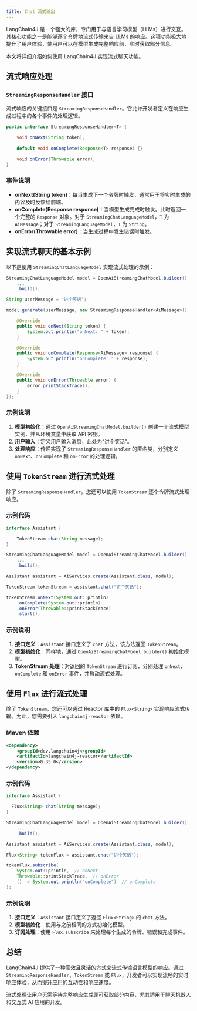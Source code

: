 ```yaml
---
title: Chat 流式输出
---
```



LangChain4J 是一个强大的库，专门用于与语言学习模型（LLMs）进行交互。其核心功能之一是能够逐个令牌地流式传输来自 LLMs 的响应。这项功能极大地提升了用户体验，使用户可以在模型生成完整响应前，实时获取部分信息。

本文将详细介绍如何使用 LangChain4J 实现流式聊天功能。

## 流式响应处理
### `StreamingResponseHandler` 接口
流式响应的关键接口是 `StreamingResponseHandler`。它允许开发者定义在响应生成过程中的各个事件的处理逻辑。

```java
public interface StreamingResponseHandler<T> {

    void onNext(String token);
 
    default void onComplete(Response<T> response) {}

    void onError(Throwable error);
}
```

### 事件说明

+ **onNext(String token)**：每当生成下一个令牌时触发，通常用于将实时生成的内容及时反馈给前端。
+ **onComplete(Response response)**：当模型生成完成时触发。此时返回一个完整的 `Response` 对象。对于 `StreamingChatLanguageModel`，`T` 为 `AiMessage`；对于 `StreamingLanguageModel`，`T` 为 `String`。
+ **onError(Throwable error)**：当生成过程中发生错误时触发。

## 实现流式聊天的基本示例
以下是使用 `StreamingChatLanguageModel` 实现流式处理的示例：

```java
StreamingChatLanguageModel model = OpenAiStreamingChatModel.builder()
    ...
    .build();

String userMessage = "讲个笑话";

model.generate(userMessage, new StreamingResponseHandler<AiMessage>() {

    @Override
    public void onNext(String token) {
        System.out.println("onNext: " + token);
    }

    @Override
    public void onComplete(Response<AiMessage> response) {
        System.out.println("onComplete: " + response);
    }

    @Override
    public void onError(Throwable error) {
        error.printStackTrace();
    }
});
```

### 示例说明
1. **模型初始化**：通过 `OpenAiStreamingChatModel.builder()` 创建一个流式模型实例，并从环境变量中获取 API 密钥。
2. **用户输入**：定义用户输入消息，此处为“讲个笑话”。
3. **处理响应**：传递实现了 `StreamingResponseHandler` 的匿名类，分别定义 `onNext`、`onComplete` 和 `onError` 的处理逻辑。

## 使用 `TokenStream` 进行流式处理
除了 `StreamingResponseHandler`，您还可以使用 `TokenStream` 逐个令牌流式处理响应。

### 示例代码
```java
interface Assistant {

    TokenStream chat(String message);
}

StreamingChatLanguageModel model = OpenAiStreamingChatModel.builder()
    ...
    .build();

Assistant assistant = AiServices.create(Assistant.class, model);

TokenStream tokenStream = assistant.chat("讲个笑话");

tokenStream.onNext(System.out::println)
    .onComplete(System.out::println)
    .onError(Throwable::printStackTrace)
    .start();
```

### 示例说明
1. **接口定义**：`Assistant` 接口定义了 `chat` 方法，该方法返回 `TokenStream`。
2. **模型初始化**：同样地，通过 `OpenAiStreamingChatModel.builder()` 初始化模型。
3. **TokenStream 处理**：对返回的 `TokenStream` 进行订阅，分别处理 `onNext`、`onComplete` 和 `onError` 事件，并启动流式处理。

## 使用 `Flux` 进行流式处理
除了 `TokenStream`，您还可以通过 Reactor 库中的 `Flux<String>` 实现响应流式传输。为此，您需要引入 `langchain4j-reactor` 依赖。

### Maven 依赖

```xml
<dependency>
    <groupId>dev.langchain4j</groupId>
    <artifactId>langchain4j-reactor</artifactId>
    <version>0.35.0</version>
</dependency>
```

### 示例代码
```java
interface Assistant {

  Flux<String> chat(String message);
}

StreamingChatLanguageModel model = OpenAiStreamingChatModel.builder()
    ...
    .build();

Assistant assistant = AiServices.create(Assistant.class, model);

Flux<String> tokenFlux = assistant.chat("讲个笑话");

tokenFlux.subscribe(
    System.out::println,  // onNext
    Throwable::printStackTrace,  // onError
    () -> System.out.println("onComplete")  // onComplete
);
```

### 示例说明

1. **接口定义**：`Assistant` 接口定义了返回 `Flux<String>` 的 `chat` 方法。
2. **模型初始化**：使用与之前相同的方式初始化模型。
3. **订阅处理**：使用 `Flux.subscribe` 来处理每个生成的令牌、错误和完成事件。

## 总结
LangChain4J 提供了一种高效且灵活的方式来流式传输语言模型的响应。通过 `StreamingResponseHandler`、`TokenStream` 或 `Flux`，开发者可以实现流畅的实时响应体验，从而提升应用的互动性和响应速度。

流式处理让用户无需等待完整响应生成即可获取部分内容，尤其适用于聊天机器人和交互式 AI 应用的开发。

